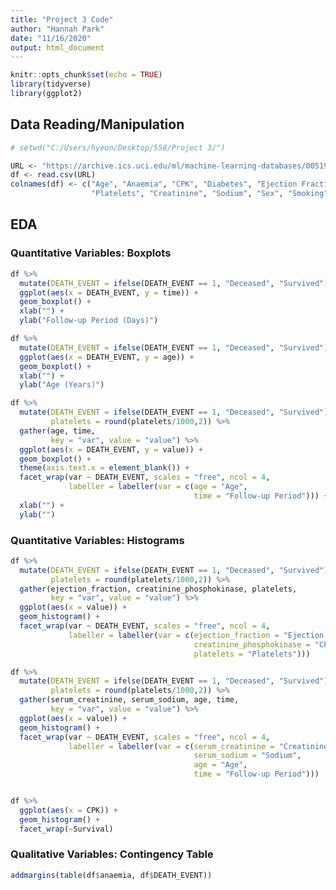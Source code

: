 ```yaml
---
title: "Project 3 Code"
author: "Hannah Park"
date: "11/16/2020"
output: html_document
---
```


```r
knitr::opts_chunk$set(echo = TRUE)
library(tidyverse)
library(ggplot2)
```

## Data Reading/Manipulation  
```r
# setwd("C:/Users/hyeon/Desktop/558/Project 3/")

URL <- "https://archive.ics.uci.edu/ml/machine-learning-databases/00519/heart_failure_clinical_records_dataset.csv"
df <- read.csv(URL)
colnames(df) <- c("Age", "Anaemia", "CPK", "Diabetes", "Ejection Fraction", "Blood Pressure", 
                  "Platelets", "Creatinine", "Sodium", "Sex", "Smoking", "Time", "Survival")

```

## EDA  

### Quantitative Variables: Boxplots
```r
df %>%
  mutate(DEATH_EVENT = ifelse(DEATH_EVENT == 1, "Deceased", "Survived")) %>%
  ggplot(aes(x = DEATH_EVENT, y = time)) +
  geom_boxplot() +
  xlab("") +
  ylab("Follow-up Period (Days)")

df %>%
  mutate(DEATH_EVENT = ifelse(DEATH_EVENT == 1, "Deceased", "Survived")) %>%
  ggplot(aes(x = DEATH_EVENT, y = age)) +
  geom_boxplot() +
  xlab("") +
  ylab("Age (Years)")

df %>%
  mutate(DEATH_EVENT = ifelse(DEATH_EVENT == 1, "Deceased", "Survived"),
         platelets = round(platelets/1000,2)) %>%
  gather(age, time,
         key = "var", value = "value") %>%
  ggplot(aes(x = DEATH_EVENT, y = value)) +
  geom_boxplot() +
  theme(axis.text.x = element_blank()) +
  facet_wrap(var ~ DEATH_EVENT, scales = "free", ncol = 4,
             labeller = labeller(var = c(age = "Age",
                                         time = "Follow-up Period"))) +
  xlab("") +
  ylab("")
```

### Quantitative Variables: Histograms  
```r
df %>%
  mutate(DEATH_EVENT = ifelse(DEATH_EVENT == 1, "Deceased", "Survived"),
         platelets = round(platelets/1000,2)) %>%
  gather(ejection_fraction, creatinine_phosphokinase, platelets,
         key = "var", value = "value") %>%
  ggplot(aes(x = value)) +
  geom_histogram() +
  facet_wrap(var ~ DEATH_EVENT, scales = "free", ncol = 4,
             labeller = labeller(var = c(ejection_fraction = "Ejection Fraction",
                                         creatinine_phosphokinase = "CPK",
                                         platelets = "Platelets"))) 

df %>%
  mutate(DEATH_EVENT = ifelse(DEATH_EVENT == 1, "Deceased", "Survived"),
         platelets = round(platelets/1000,2)) %>%
  gather(serum_creatinine, serum_sodium, age, time,
         key = "var", value = "value") %>%
  ggplot(aes(x = value)) +
  geom_histogram() +
  facet_wrap(var ~ DEATH_EVENT, scales = "free", ncol = 4,
             labeller = labeller(var = c(serum_creatinine = "Creatinine",
                                         serum_sodium = "Sodium",
                                         age = "Age",
                                         time = "Follow-up Period"))) 


df %>%
  ggplot(aes(x = CPK)) +
  geom_histogram() +
  facet_wrap(~Survival)
```

### Qualitative Variables: Contingency Table  
```r
addmargins(table(df$anaemia, df$DEATH_EVENT))

```






































